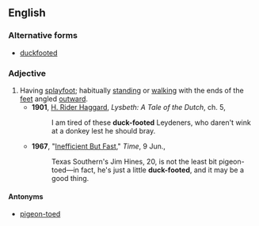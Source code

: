 ==English==

===Alternative forms===
* [[duckfooted]]

===Adjective===
{{en-adj|pos=[[duck]]-[[footed]]}}

# Having [[splayfoot]]; habitually [[stand]]ing or [[walk]]ing with the ends of the [[feet]] angled [[outward]].
#* '''1901''', [[w:H._Rider_Haggard|H. Rider Haggard]], ''Lysbeth: A Tale of the Dutch'', ch. 5,
#*: I am tired of these '''duck-footed''' Leydeners, who daren't wink at a donkey lest he should bray.
#* '''1967''', "[http://www.time.com/time/magazine/article/0,9171,843893,00.html Inefficient But Fast]," ''Time'', 9 Jun.,
#*: Texas Southern's Jim Hines, 20, is not the least bit pigeon-toed—in fact, he's just a little '''duck-footed''', and it may be a good thing. 

====Antonyms====
* [[pigeon-toed]]